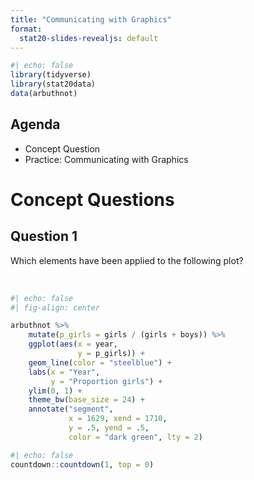 ```yaml
---
title: "Communicating with Graphics"
format: 
  stat20-slides-revealjs: default
---
```


```r
#| echo: false
library(tidyverse)
library(stat20data)
data(arbuthnot)
```


## Agenda

- Concept Question
- Practice: Communicating with Graphics


# Concept Questions


## Question 1

:::{.poll}
Which elements have been applied to the following plot?
:::

\

```r
#| echo: false
#| fig-align: center

arbuthnot %>%
    mutate(p_girls = girls / (girls + boys)) %>%
    ggplot(aes(x = year,
               y = p_girls)) +
    geom_line(color = "steelblue") +
    labs(x = "Year",
         y = "Proportion girls") +
    ylim(0, 1) +
    theme_bw(base_size = 24) +
    annotate("segment", 
             x = 1629, xend = 1710,
             y = .5, yend = .5,
             color = "dark green", lty = 2)
```

```r
#| echo: false
countdown::countdown(1, top = 0)
```
